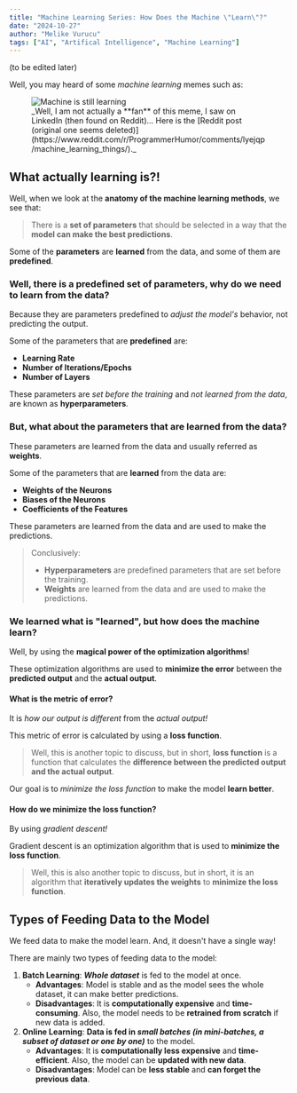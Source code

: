 ```yaml
---
title: "Machine Learning Series: How Does the Machine \"Learn\"?"
date: "2024-10-27"
author: "Melike Vurucu"
tags: ["AI", "Artifical Intelligence", "Machine Learning"]
---
```


(to be edited later)

Well, you may heard of some _machine learning_ memes such as:

<figure style={{textAlign: "center"}}>
    <Image src="/images/ai-series/machine-learning/how-does-the-machine-learn/machine-is-still-learning.png" 
    alt="Machine is still learning" 
    width={0} 
    height={0} 
    sizes="50vw" 
    style={{width: "100%", maxWidth:"800px", height: "auto"}} />
    <figcaption style={{margin: 0}}>
    _Well, I am not actually a **fan** of this meme, I saw on LinkedIn (then found on Reddit)... Here is the [Reddit post (original one seems deleted)](https://www.reddit.com/r/ProgrammerHumor/comments/lyejqp/machine_learning_things/)._
    </figcaption>
</figure>

## What actually learning is?!

Well, when we look at the **anatomy of the machine learning methods**, we see that:
> There is a **set of parameters** that should be selected in a way that the **model can make the best predictions**.

Some of the **parameters** are **learned** from the data, and some of them are **predefined**.

### Well, there is a predefined set of parameters, why do we need to learn from the data?

Because they are parameters predefined to _adjust the model's_ behavior, not predicting the output.

Some of the parameters that are **predefined** are:
- **Learning Rate**
- **Number of Iterations/Epochs**
- **Number of Layers**

These parameters are _set before the training_ and _not learned from the data_, are known as **hyperparameters**.

### But, what about the parameters that are learned from the data?

These parameters are learned from the data and usually referred as **weights**.

Some of the parameters that are **learned** from the data are:
- **Weights of the Neurons**
- **Biases of the Neurons**
- **Coefficients of the Features**

These parameters are learned from the data and are used to make the predictions.

> Conclusively:
> - **Hyperparameters** are predefined parameters that are set before the training.
> - **Weights** are learned from the data and are used to make the predictions.

### We learned what is "learned", but how does the machine learn?

Well, by using the **magical power of the optimization algorithms**!

These optimization algorithms are used to **minimize the error** between the **predicted output** and the **actual output**.

#### What is the metric of error?

It is _how our output is different_ from the _actual output!_ 

This metric of error is calculated by using a **loss function**.

> Well, this is another topic to discuss, but in short, **loss function** is a function that calculates the **difference between the predicted output and the actual output**.

Our goal is to _minimize the loss function_ to make the model **learn better**.

#### How do we minimize the loss function?

By using _gradient descent!_

Gradient descent is an optimization algorithm that is used to **minimize the loss function**.

> Well, this is also another topic to discuss, but in short, it is an algorithm that **iteratively updates the weights** to **minimize the loss function**.

## Types of Feeding Data to the Model

We feed data to make the model learn. And, it doesn't have a single way!

There are mainly two types of feeding data to the model:

1. **Batch Learning**: **_Whole dataset_** is fed to the model at once.
    - **Advantages**: Model is stable and as the model sees the whole dataset, it can make better predictions.
    - **Disadvantages**: It is **computationally expensive** and **time-consuming**. Also, the model needs to be **retrained from scratch** if new data is added.
2. **Online Learning**: **Data is fed in _small batches (in mini-batches, a subset of dataset or one by one)_** to the model.
    - **Advantages**: It is **computationally less expensive** and **time-efficient**. Also, the model can be **updated with new data**.
    - **Disadvantages**: Model can be **less stable** and **can forget the previous data**.
